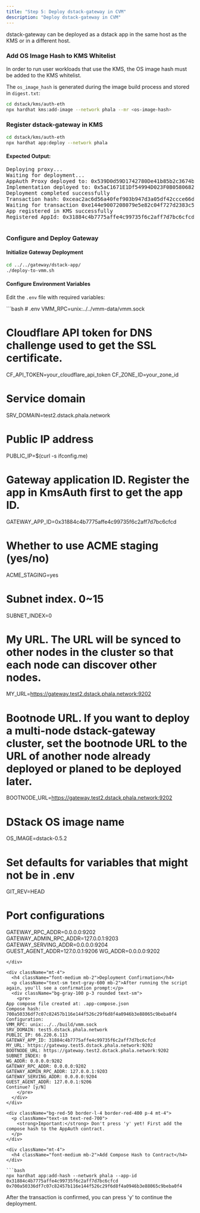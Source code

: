 ```yaml
---
title: "Step 5: Deploy dstack-gateway in CVM"
description: "Deploy dstack-gateway in CVM"
---
```


<div className="bg-white border border-gray-200 rounded-lg p-6 my-6">
  <p className="text-gray-600 mb-4">dstack-gateway can be deployed as a dstack app in the same host as the KMS or in a different host.</p>

  <h3 className="text-lg font-semibold mb-4">Add OS Image Hash to KMS Whitelist</h3>
  
  <div className="bg-yellow-50 border-l-4 border-yellow-400 p-4 mb-4">
    <p className="text-sm text-yellow-700">
      In order to run user workloads that use the KMS, the OS image hash must be added to the KMS whitelist.
    </p>
  </div>

  <p className="text-sm text-gray-600 mb-2">The <code className="bg-gray-200 px-1 rounded">os_image_hash</code> is generated during the image build process and stored in <code className="bg-gray-200 px-1 rounded">digest.txt</code>:</p>

```bash
cd dstack/kms/auth-eth
npx hardhat kms:add-image --network phala --mr <os-image-hash>
```

  <h3 className="text-lg font-semibold mb-4 mt-6">Register dstack-gateway in KMS</h3>

```bash
cd dstack/kms/auth-eth
npx hardhat app:deploy --network phala
```

  <div className="mt-4">
    <h4 className="font-medium mb-2">Expected Output:</h4>
    <div className="bg-gray-100 p-3 rounded text-sm">
      <pre>
Deploying proxy...
Waiting for deployment...
AppAuth Proxy deployed to: 0x539D0d59D1742780De41b85b2c3674b24369e292
Implementation deployed to: 0x5aC1671E1Df54994D023F0B05806821d6D84e086
Deployment completed successfully
Transaction hash: 0xceac2ac6d56a40fef903b947d3a05df42ccce66da7f356c5d54afda68277f9a9
Waiting for transaction 0xe144e9007208079e5e82c04f727d2383c58184e74d4f860e62557b5f330ab832 to be confirmed...
App registered in KMS successfully
Registered AppId: 0x31884c4b7775affe4c99735f6c2aff7d7bc6cfcd
      </pre>
    </div>
  </div>
</div>

### Configure and Deploy Gateway

<div className="bg-white border border-gray-200 rounded-lg p-6 my-6">
  <h4 className="font-medium mb-4">Initialize Gateway Deployment</h4>

```bash
cd ../../gateway/dstack-app/
./deploy-to-vmm.sh 
```

  <div className="mt-4">
    <h4 className="font-medium mb-2">Configure Environment Variables</h4>
    <p className="text-sm text-gray-600 mb-2">Edit the <code className="bg-gray-200 px-1 rounded">.env</code> file with required variables:</p>
  </div>

<div className="bg-gray-50 p-4 rounded-lg overflow-x-auto">
```bash
# .env
VMM_RPC=unix:../../vmm-data/vmm.sock

# Cloudflare API token for DNS challenge used to get the SSL certificate.
CF_API_TOKEN=your_cloudflare_api_token
CF_ZONE_ID=your_zone_id

# Service domain
SRV_DOMAIN=test2.dstack.phala.network

# Public IP address
PUBLIC_IP=$(curl -s ifconfig.me)

# Gateway application ID. Register the app in KmsAuth first to get the app ID.
GATEWAY_APP_ID=0x31884c4b7775affe4c99735f6c2aff7d7bc6cfcd

# Whether to use ACME staging (yes/no)
ACME_STAGING=yes

# Subnet index. 0~15
SUBNET_INDEX=0

# My URL. The URL will be synced to other nodes in the cluster so that each node can discover other nodes.
MY_URL=https://gateway.test2.dstack.phala.network:9202

# Bootnode URL. If you want to deploy a multi-node dstack-gateway cluster, set the bootnode URL to the URL of another node already deployed or planed to be deployed later.
BOOTNODE_URL=https://gateway.test2.dstack.phala.network:9202

# DStack OS image name
OS_IMAGE=dstack-0.5.2

# Set defaults for variables that might not be in .env
GIT_REV=HEAD

# Port configurations
GATEWAY_RPC_ADDR=0.0.0.0:9202
GATEWAY_ADMIN_RPC_ADDR=127.0.0.1:9203
GATEWAY_SERVING_ADDR=0.0.0.0:9204
GUEST_AGENT_ADDR=127.0.0.1:9206
WG_ADDR=0.0.0.0:9202
```
</div>

<div className="mt-4">
  <h4 className="font-medium mb-2">Deployment Confirmation</h4>
  <p className="text-sm text-gray-600 mb-2">After running the script again, you'll see a confirmation prompt:</p>
  <div className="bg-gray-100 p-3 rounded text-sm">
    <pre>
App compose file created at: .app-compose.json
Compose hash: 700a50336df7c07c82457b116e144f526c29f6d8f4a0946b3e88065c9beba0f4
Configuration:
VMM_RPC: unix:../../build/vmm.sock
SRV_DOMAIN: test5.dstack.phala.network
PUBLIC_IP: 66.220.6.113
GATEWAY_APP_ID: 31884c4b7775affe4c99735f6c2aff7d7bc6cfcd
MY_URL: https://gateway.test5.dstack.phala.network:9202
BOOTNODE_URL: https://gateway.test2.dstack.phala.network:9202
SUBNET_INDEX: 0
WG_ADDR: 0.0.0.0:9202
GATEWAY_RPC_ADDR: 0.0.0.0:9202
GATEWAY_ADMIN_RPC_ADDR: 127.0.0.1:9203
GATEWAY_SERVING_ADDR: 0.0.0.0:9204
GUEST_AGENT_ADDR: 127.0.0.1:9206
Continue? [y/N]
    </pre>
  </div>
</div>

<div className="bg-red-50 border-l-4 border-red-400 p-4 mt-4">
  <p className="text-sm text-red-700">
    <strong>Important:</strong> Don't press 'y' yet! First add the compose hash to the AppAuth contract.
  </p>
</div>

<div className="mt-4">
  <h4 className="font-medium mb-2">Add Compose Hash to Contract</h4>
</div>

```bash
npx hardhat app:add-hash --network phala --app-id 0x31884c4b7775affe4c99735f6c2aff7d7bc6cfcd 0x700a50336df7c07c82457b116e144f526c29f6d8f4a0946b3e88065c9beba0f4
```

<div className="bg-green-50 border-l-4 border-green-400 p-4 mt-4">
  <p className="text-sm text-green-700">
    After the transaction is confirmed, you can press 'y' to continue the deployment.
  </p>
</div>
</div>